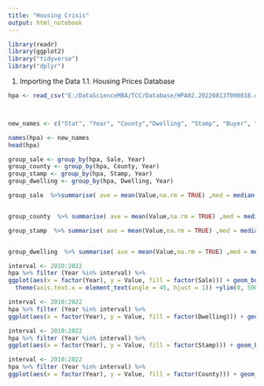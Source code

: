 ```yaml
---
title: "Housing Crisis"
output: html_notebook
---
```

```r
library(readr)
library(ggplot2)
library("tidyverse")
library("dplyr")
```

1. Importing the Data
1.1. Housing Prices Database
```r
hpa <- read_csv("E:/DataScienceMBA/TCC/Database/HPA02.20220813T000818.csv", show_col_types = FALSE)



new_names <- c("Stat", "Year", "County","Dwelling", "Stamp", "Buyer", "Sale", "Unit", "Value")

names(hpa) <- new_names
head(hpa)

group_sale <- group_by(hpa, Sale, Year)
group_county <- group_by(hpa, County, Year)
group_stamp <- group_by(hpa, Stamp, Year)
group_dwelling <- group_by(hpa, Dwelling, Year)

group_sale  %>%summarise( ave = mean(Value,na.rm = TRUE) ,med = median(Value,na.rm = TRUE), max = max(Value,na.rm = TRUE), min = min(Value,na.rm = TRUE))


group_county  %>% summarise( ave = mean(Value,na.rm = TRUE) ,med = median(Value,na.rm = TRUE), max = max(Value,na.rm = TRUE), min = min(Value,na.rm = TRUE))

group_stamp  %>% summarise( ave = mean(Value,na.rm = TRUE) ,med = median(Value,na.rm = TRUE), max = max(Value,na.rm = TRUE), min = min(Value,na.rm = TRUE))


group_dwelling  %>% summarise( ave = mean(Value,na.rm = TRUE) ,med = median(Value,na.rm = TRUE), max = max(Value,na.rm = TRUE), min = min(Value,na.rm = TRUE))

```

```r

interval <- 2010:2022
hpa %>% filter (Year %in% interval) %>% 
ggplot(aes(x = factor(Year), y = Value, fill = factor(Sale))) + geom_boxplot(outlier.shape=NA) + facet_wrap(~Sale, nrow = 10) + xlab("Year")+
  theme(axis.text.x = element_text(angle = 45, hjust = 1)) +ylim(0, 500000)
```
```r

interval <- 2010:2022
hpa %>% filter (Year %in% interval) %>% 
ggplot(aes(x = factor(Year), y = Value, fill = factor(Dwelling))) + geom_boxplot(outlier.shape=NA) + facet_wrap(~Dwelling, nrow = 10) + theme(axis.text.x = element_text(angle = 45, hjust = 1)) +ylim(0, 500000)
```
```r

interval <- 2010:2022
hpa %>% filter (Year %in% interval) %>% 
ggplot(aes(x = factor(Year), y = Value, fill = factor(Stamp))) + geom_boxplot(outlier.shape=NA) + facet_wrap(~Stamp, nrow = 10) + theme(axis.text.x = element_text(angle = 45, hjust = 1)) +ylim(0, 500000)
```


```r

interval <- 2010:2022
hpa %>% filter (Year %in% interval) %>% 
ggplot(aes(x = factor(Year), y = Value, fill = factor(County))) + geom_boxplot(outlier.shape=NA) + facet_wrap(~County) +ylim(0, 500000)
```
